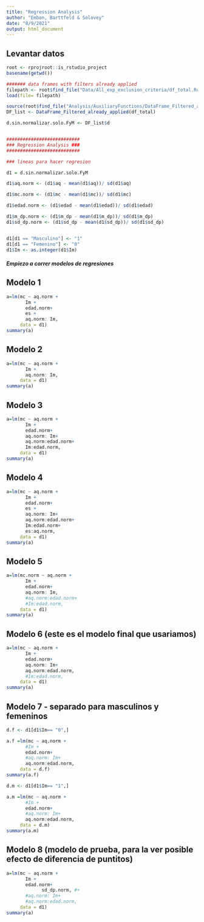 ```yaml
---
title: "Regression Analysis"
author: "Embon, Barttfeld & Solovey"
date: "8/9/2021"
output: html_document
---
```


## Levantar datos
                                 
```r

root <- rprojroot::is_rstudio_project
basename(getwd())               

####### data frames with filters already applied
filepath <- root$find_file("Data/All_exp_exclusion_criteria/df_total.Rda")
load(file= filepath)

source(root$find_file("Analysis/AuxiliaryFunctions/DataFrame_Filtered_already_applied.R"))
DF_list <- DataFrame_Filtered_already_applied(df_total)

d.sin.normalizar.solo.FyM <- DF_list$d


###########################
### Regression Analysis ###
###########################

### lineas para hacer regresion 

d1 = d.sin.normalizar.solo.FyM

d1$aq.norm <- (d1$aq - mean(d1$aq))/ sd(d1$aq)

d1$mc.norm <- (d1$mc - mean(d1$mc))/ sd(d1$mc)

d1$edad.norm <- (d1$edad - mean(d1$edad))/ sd(d1$edad)

d1$m_dp.norm <- (d1$m_dp - mean(d1$m_dp))/ sd(d1$m_dp)
d1$sd_dp.norm <- (d1$sd_dp - mean(d1$sd_dp))/ sd(d1$sd_dp)


d1[d1 == "Masculino"] <- "1"
d1[d1 == "Femenino"] <- "0"
d1$Im <- as.integer(d1$Im)

```

##### Empiezo a correr modelos de regresiones

## Modelo 1
```r

a=lm(mc ~ aq.norm +
       Im +
       edad.norm+
       es +
       aq.norm: Im,
     data = d1) 
summary(a)

```
## Modelo 2

```r

a=lm(mc ~ aq.norm +
       Im +
       aq.norm: Im,
     data = d1) 
summary(a)

```
## Modelo 3

```r

a=lm(mc ~ aq.norm +
       Im +
       edad.norm+
       aq.norm: Im+
       aq.norm:edad.norm+
       Im:edad.norm,
     data = d1) 
summary(a)

```

## Modelo 4

```r

a=lm(mc ~ aq.norm +
       Im +
       edad.norm+
       es +
       aq.norm: Im+
       aq.norm:edad.norm+
       Im:edad.norm+
       es:aq.norm,
     data = d1) 
summary(a)

```
## Modelo 5 

```r

a=lm(mc.norm ~ aq.norm +
       Im +
       edad.norm+
       aq.norm: Im,
       #aq.norm:edad.norm+
       #Im:edad.norm,
     data = d1) 
summary(a)

```
## Modelo 6 (este es el modelo final que usariamos)

```r

a=lm(mc ~ aq.norm +
       Im +
       edad.norm+
       aq.norm: Im+
       aq.norm:edad.norm,
       #Im:edad.norm,
     data = d1) 
summary(a)

```

## Modelo 7 - separado para masculinos y femeninos

```r
d.f <- d1[d1$Im== "0",]

a.f =lm(mc ~ aq.norm +
       #Im +
       edad.norm+
       #aq.norm: Im+
       aq.norm:edad.norm,
     data = d.f) 
summary(a.f)

d.m <- d1[d1$Im== "1",]

a.m =lm(mc ~ aq.norm +
       #Im +
       edad.norm+
       #aq.norm: Im+
       aq.norm:edad.norm,
     data = d.m) 
summary(a.m)
```

## Modelo 8 (modelo de prueba, para la ver posible efecto de diferencia de puntitos)

```r

a=lm(mc ~ aq.norm +
       Im +
       edad.norm+
             sd_dp.norm, #+ 
       #aq.norm: Im+
       #aq.norm:edad.norm,
     data = d1) 
summary(a)

```
